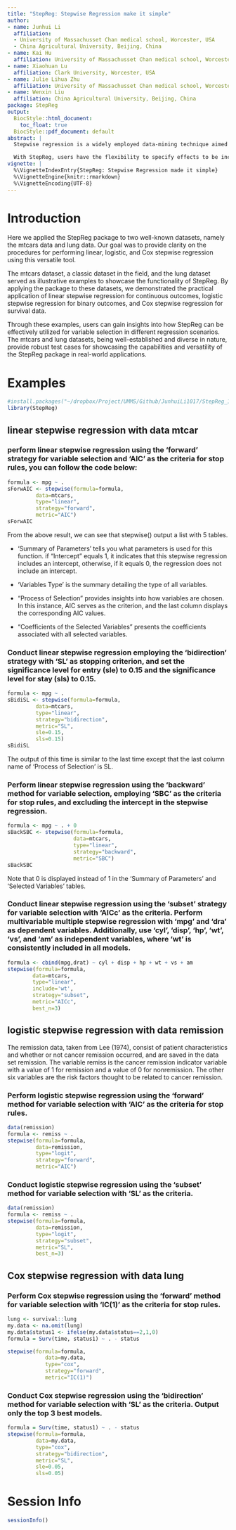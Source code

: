 ```yaml
---
title: "StepReg: Stepwise Regression make it simple"
author:
- name: Junhui Li
  affiliation: 
  - University of Massachusset Chan medical school, Worcester, USA
  - China Agricultural University, Beijing, China
- name: Kai Hu
  affiliation: University of Massachusset Chan medical school, Worcester, USA
- name: Xiaohuan Lu
  affiliation: Clark University, Worcester, USA
- name: Julie Lihua Zhu
  affiliation: University of Massachusset Chan medical school, Worcester, USA
- name: Wenxin Liu
  affiliation: China Agricultural University, Beijing, China
package: StepReg
output:
  BiocStyle::html_document:
    toc_float: true
  BiocStyle::pdf_document: default
abstract: |
  Stepwise regression is a widely employed data-mining technique aimed at identifying a valuable subset of predictors for utilization in a multiple regression model. To facilitate this process, we have developed the R package StepReg. This package empowers users to conduct linear, logistic, and Cox proportional hazard stepwise regression, incorporating popular selection criteria. It provides a versatile set of stop rules available in forward selection, backward elimination, both-direction, and best subset methods.

  With StepReg, users have the flexibility to specify effects to be included in all models and engage in multivariate multiple stepwise regression. The package is designed to streamline the modeling process, offering a range of options for effective variable selection, making it a valuable tool for researchers and analysts working with diverse datasets.
vignette: |
  %\VignetteIndexEntry{StepReg: Stepwise Regression made it simple}
  %\VignetteEngine{knitr::rmarkdown}
  %\VignetteEncoding{UTF-8}
---
```


# Introduction

Here we applied the StepReg package to two well-known datasets, namely the mtcars data and lung data. Our goal was to provide clarity on the procedures for performing linear, logistic, and Cox stepwise regression using this versatile tool.

The mtcars dataset, a classic dataset in the field, and the lung dataset served as illustrative examples to showcase the functionality of StepReg. By applying the package to these datasets, we demonstrated the practical application of linear stepwise regression for continuous outcomes, logistic stepwise regression for binary outcomes, and Cox stepwise regression for survival data.

Through these examples, users can gain insights into how StepReg can be effectively utilized for variable selection in different regression scenarios. The mtcars and lung datasets, being well-established and diverse in nature, provide robust test cases for showcasing the capabilities and versatility of the StepReg package in real-world applications.

# Examples

```r
#install.packages("~/dropbox/Project/UMMS/Github/JunhuiLi1017/StepReg_1.5.0.tar.gz")
library(StepReg)
```

## linear stepwise regression with data mtcar

### perform linear stepwise regression using the 'forward' strategy for variable selection and 'AIC' as the criteria for stop rules, you can follow the code below:
```r
formula <- mpg ~ .
sForwAIC <- stepwise(formula=formula,
         data=mtcars,
         type="linear",
         strategy="forward",
         metric="AIC")
sForwAIC
```

From the above result, we can see that stepwise() output a list with 5 tables. 

* 'Summary of Parameters' tells you what parameters is used for this function. if "Intercept" equals 1, it indicates that this stepwise regression includes an intercept, otherwise, if it equals 0, the regression does not include an intercept.

* 'Variables Type' is the summary detailing the type of all variables.

* "Process of Selection" provides insights into how variables are chosen. In this instance, AIC serves as the criterion, and the last column displays the corresponding AIC values.

* "Coefficients of the Selected Variables" presents the coefficients associated with all selected variables.

### Conduct linear stepwise regression employing the 'bidirection' strategy with 'SL' as stopping criterion, and set the significance level for entry (sle) to 0.15 and the significance level for stay (sls) to 0.15.

```r
formula <- mpg ~ .
sBidiSL <- stepwise(formula=formula,
         data=mtcars,
         type="linear",
         strategy="bidirection",
         metric="SL",
         sle=0.15,
         sls=0.15)
sBidiSL
```

The output of this time is similar to the last time except that the last column name of 'Process of Selection' is SL.

### Perform linear stepwise regression using the 'backward' method for variable selection, employing 'SBC' as the criteria for stop rules, and excluding the intercept in the stepwise regression.

```r
formula <- mpg ~ . + 0
sBackSBC <- stepwise(formula=formula,
                     data=mtcars,
                     type="linear",
                     strategy="backward",
                     metric="SBC")
sBackSBC
```

Note that 0 is displayed instead of 1 in the 'Summary of Parameters' and 'Selected Variables' tables.

### Conduct linear stepwise regression using the 'subset' strategy for variable selection with 'AICc' as the criteria. Perform multivariable multiple stepwise regression with 'mpg' and 'dra' as dependent variables. Additionally, use 'cyl', 'disp', 'hp', 'wt', 'vs', and 'am' as independent variables, where 'wt' is consistently included in all models.
 
```r
formula <- cbind(mpg,drat) ~ cyl + disp + hp + wt + vs + am
stepwise(formula=formula,
        data=mtcars,
        type="linear",
        include='wt',
        strategy="subset",
        metric="AICc",
        best_n=3)
```

## logistic stepwise regression with data remission

The remission data, taken from Lee (1974), consist of patient characteristics and whether or not cancer remission occurred, and are saved in the data set remission. The variable remiss is the cancer remission indicator variable with a value of 1 for remission and a value of 0 for nonremission.  The other six variables are the risk factors thought to be related to cancer remission.

### Perform logistic stepwise regression using the 'forward' method for variable selection with 'AIC' as the criteria for stop rules.

```r
data(remission)
formula <- remiss ~ .
stepwise(formula=formula,
         data=remission,
         type="logit",
         strategy="forward",
         metric="AIC")
```

### Conduct logistic stepwise regression using the 'subset' method for variable selection with 'SL' as the criteria.

```r
data(remission)
formula <- remiss ~ .
stepwise(formula=formula,
         data=remission,
         type="logit",
         strategy="subset",
         metric="SL",
         best_n=3)
```

## Cox stepwise regression with data lung

### Perform Cox stepwise regression using the 'forward' method for variable selection with 'IC(1)' as the criteria for stop rules.

```r
lung <- survival::lung
my.data <- na.omit(lung)
my.data$status1 <- ifelse(my.data$status==2,1,0)
formula = Surv(time, status1) ~ . - status 

stepwise(formula=formula,
            data=my.data,
            type="cox",
            strategy="forward",
            metric="IC(1)")
```

### Conduct Cox stepwise regression using the 'bidirection' method for variable selection with 'SL' as the criteria. Output only the top 3 best models.

```r
formula = Surv(time, status1) ~ . - status 
stepwise(formula=formula,
         data=my.data,
         type="cox",
         strategy="bidirection",
         metric="SL",
         sle=0.05,
         sls=0.05)
```


# Session Info
```r
sessionInfo()
```
